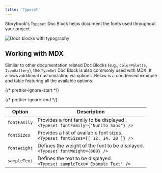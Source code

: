 ```yaml
---
title: 'Typeset'
---
```


Storybook's `Typeset` Doc Block helps document the fonts used throughout your project.

![Docs blocks with typography](./doc-block-typeset-optimized.png)

## Working with MDX

Similar to other documentation related Doc Blocks (e.g., `ColorPalette`, `IconGallery`), the `TypeSet` Doc Block is also commonly used with MDX. It allows additional customization via options. Below is a condensed example and table featuring all the available options.

{/* prettier-ignore-start */}

<CodeSnippets path="typeset-doc.md" />

{/* prettier-ignore-end */}

| Option       | Description                                                                             |
| ------------ | --------------------------------------------------------------------------------------- |
| `fontFamily` | Provides a font family to be displayed . <br /> `<Typeset fontFamily={"Nunito Sans"} />` |
| `fontSizes`  | Provides a list of available font sizes. <br /> `<Typeset fontSizes={[ 12, 14, 20 ]} />` |
| `fontWeight` | Defines the weight of the font to be displayed. <br /> `<Typeset fontWeight={800} />`    |
| `sampleText` | Defines the text to be displayed. <br /> `<Typeset sampleText='Example Text' />`         |
